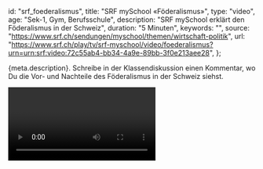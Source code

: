 
  id: "srf_foederalismus",
  title: "SRF mySchool «Föderalismus»",
  type: "video",
  age: "Sek-1, Gym, Berufsschule",
  description: "SRF mySchool erklärt den Föderalismus in der Schweiz",
  duration: "5 Minuten",
  keywords: "",
  source: "https://www.srf.ch/sendungen/myschool/themen/wirtschaft-politik",
  url:
    "https://www.srf.ch/play/tv/srf-myschool/video/foederalismus?urn=urn:srf:video:72c55ab4-bb34-4a9e-89bb-3f0e213aee28",
};

<Ref source={meta.source}>
  <p>
    {meta.description}. Schreibe in der Klassendiskussion einen Kommentar, wo Du
    die Vor- und Nachteile des Föderalismus in der Schweiz siehst.
  </p>
  <Video url={meta.url} />
</Ref>

